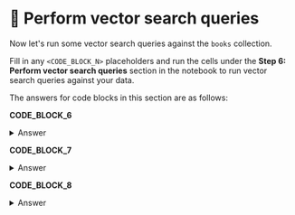 # 👐 Perform vector search queries

Now let's run some vector search queries against the `books` collection. 

Fill in any `<CODE_BLOCK_N>` placeholders and run the cells under the **Step 6: Perform vector search queries** section in the notebook to run vector search queries against your data.

The answers for code blocks in this section are as follows:

**CODE_BLOCK_6**

<details>
<summary>Answer</summary>
<div>

```python
get_embedding(user_query, mode)
```

</div>
</details>

**CODE_BLOCK_7**

<details>
<summary>Answer</summary>
<div>

```json
[
    {
        "$vectorSearch": {
            "index": ATLAS_VECTOR_SEARCH_INDEX_NAME,
            "queryVector": query_embedding,
            "path": "embedding",
            "numCandidates": 50,
            "filter": filter,
            "limit": 5,
        }
    },
    {"$project": {"_id": 0, "title": 1, "cover": 1, "year":1, "pages":1, "score": {"$meta": "vectorSearchScore"}}},
]
```

</div>
</details>

**CODE_BLOCK_8**

<details>
<summary>Answer</summary>
<div>

```python
collection.aggregate(pipeline)
```

</div>
</details>

